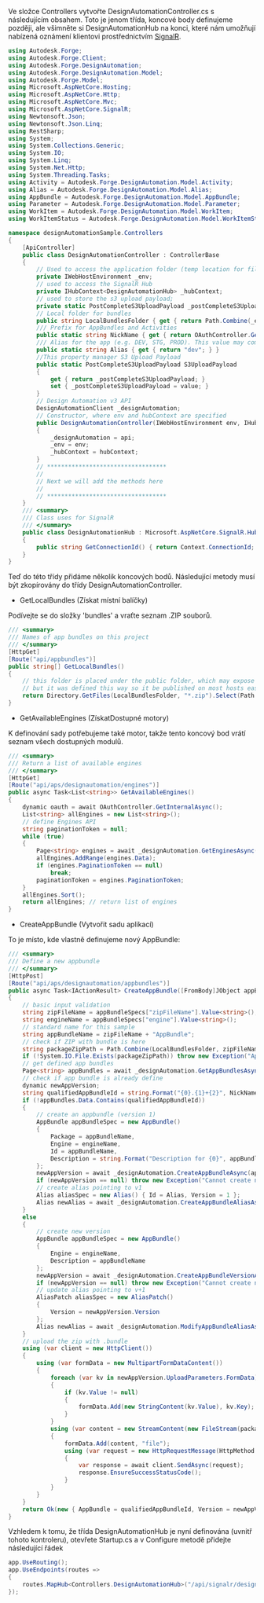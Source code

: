 Ve složce Controllers vytvořte DesignAutomationController.cs s následujícím obsahem. Toto je jenom třída, koncové body definujeme později, ale všimněte si DesignAutomationHub na konci, které nám umožňují nabízená oznámení klientovi prostřednictvím [SignalR](https://learn.microsoft.com/en-us/aspnet/core/signalr/introduction?view=aspnetcore-6.0).

```cs title=DesignAutomationController
using Autodesk.Forge;
using Autodesk.Forge.Client;
using Autodesk.Forge.DesignAutomation;
using Autodesk.Forge.DesignAutomation.Model;
using Autodesk.Forge.Model;
using Microsoft.AspNetCore.Hosting;
using Microsoft.AspNetCore.Http;
using Microsoft.AspNetCore.Mvc;
using Microsoft.AspNetCore.SignalR;
using Newtonsoft.Json;
using Newtonsoft.Json.Linq;
using RestSharp;
using System;
using System.Collections.Generic;
using System.IO;
using System.Linq;
using System.Net.Http;
using System.Threading.Tasks;
using Activity = Autodesk.Forge.DesignAutomation.Model.Activity;
using Alias = Autodesk.Forge.DesignAutomation.Model.Alias;
using AppBundle = Autodesk.Forge.DesignAutomation.Model.AppBundle;
using Parameter = Autodesk.Forge.DesignAutomation.Model.Parameter;
using WorkItem = Autodesk.Forge.DesignAutomation.Model.WorkItem;
using WorkItemStatus = Autodesk.Forge.DesignAutomation.Model.WorkItemStatus;

namespace designAutomationSample.Controllers
{
    [ApiController]
    public class DesignAutomationController : ControllerBase
    {
        // Used to access the application folder (temp location for files & bundles)
        private IWebHostEnvironment _env;
        // used to access the SignalR Hub
        private IHubContext<DesignAutomationHub> _hubContext;
        // used to store the s3 upload payload;
        private static PostCompleteS3UploadPayload _postCompleteS3UploadPayload;
        // Local folder for bundles
        public string LocalBundlesFolder { get { return Path.Combine(_env.WebRootPath, "bundles"); } }
        /// Prefix for AppBundles and Activities
        public static string NickName { get { return OAuthController.GetAppSetting("APS_CLIENT_ID"); } }
        /// Alias for the app (e.g. DEV, STG, PROD). This value may come from an environment variable
        public static string Alias { get { return "dev"; } }
        //This property manager S3 Upload Payload
        public static PostCompleteS3UploadPayload S3UploadPayload
        {
            get { return _postCompleteS3UploadPayload; }
            set { _postCompleteS3UploadPayload = value; }
        }
        // Design Automation v3 API
        DesignAutomationClient _designAutomation;
        // Constructor, where env and hubContext are specified
        public DesignAutomationController(IWebHostEnvironment env, IHubContext<DesignAutomationHub> hubContext, DesignAutomationClient api)
        {
            _designAutomation = api;
            _env = env;
            _hubContext = hubContext;
        }
        // **********************************
        //
        // Next we will add the methods here
        //
        // **********************************
    }
    /// <summary>
    /// Class uses for SignalR
    /// </summary>
    public class DesignAutomationHub : Microsoft.AspNetCore.SignalR.Hub
    {
        public string GetConnectionId() { return Context.ConnectionId; }
    }
}
```

Teď do této třídy přidáme několik koncových bodů. Následující metody musí být zkopírovány do třídy DesignAutomationController.

- GetLocalBundles (Získat místní balíčky)

Podívejte se do složky 'bundles' a vraťte seznam .ZIP souborů.

```cs
/// <summary>
/// Names of app bundles on this project
/// </summary>
[HttpGet]
[Route("api/appbundles")]
public string[] GetLocalBundles()
{
    // this folder is placed under the public folder, which may expose the bundles
    // but it was defined this way so it be published on most hosts easily
    return Directory.GetFiles(LocalBundlesFolder, "*.zip").Select(Path.GetFileNameWithoutExtension).ToArray();
}
```

- GetAvailableEngines (ZískatDostupné motory)

K definování sady potřebujeme také motor, takže tento koncový bod vrátí seznam všech dostupných modulů.

```cs
/// <summary>
/// Return a list of available engines
/// </summary>
[HttpGet]
[Route("api/aps/designautomation/engines")]
public async Task<List<string>> GetAvailableEngines()
{
    dynamic oauth = await OAuthController.GetInternalAsync();
    List<string> allEngines = new List<string>();
    // define Engines API
    string paginationToken = null;
    while (true)
    {
        Page<string> engines = await _designAutomation.GetEnginesAsync(paginationToken);
        allEngines.AddRange(engines.Data);
        if (engines.PaginationToken == null)
            break;
        paginationToken = engines.PaginationToken;
    }
    allEngines.Sort();
    return allEngines; // return list of engines
}
```

- CreateAppBundle (Vytvořit sadu aplikací)

To je místo, kde vlastně definujeme nový AppBundle:

```cs
/// <summary>
/// Define a new appbundle
/// </summary>
[HttpPost]
[Route("api/aps/designautomation/appbundles")]
public async Task<IActionResult> CreateAppBundle([FromBody]JObject appBundleSpecs)
{
    // basic input validation
    string zipFileName = appBundleSpecs["zipFileName"].Value<string>();
    string engineName = appBundleSpecs["engine"].Value<string>();
    // standard name for this sample
    string appBundleName = zipFileName + "AppBundle";
    // check if ZIP with bundle is here
    string packageZipPath = Path.Combine(LocalBundlesFolder, zipFileName + ".zip");
    if (!System.IO.File.Exists(packageZipPath)) throw new Exception("Appbundle not found at " + packageZipPath);
    // get defined app bundles
    Page<string> appBundles = await _designAutomation.GetAppBundlesAsync();
    // check if app bundle is already define
    dynamic newAppVersion;
    string qualifiedAppBundleId = string.Format("{0}.{1}+{2}", NickName, appBundleName, Alias);
    if (!appBundles.Data.Contains(qualifiedAppBundleId))
    {
        // create an appbundle (version 1)
        AppBundle appBundleSpec = new AppBundle()
        {
            Package = appBundleName,
            Engine = engineName,
            Id = appBundleName,
            Description = string.Format("Description for {0}", appBundleName),
        };
        newAppVersion = await _designAutomation.CreateAppBundleAsync(appBundleSpec);
        if (newAppVersion == null) throw new Exception("Cannot create new app");
        // create alias pointing to v1
        Alias aliasSpec = new Alias() { Id = Alias, Version = 1 };
        Alias newAlias = await _designAutomation.CreateAppBundleAliasAsync(appBundleName, aliasSpec);
    }
    else
    {
        // create new version
        AppBundle appBundleSpec = new AppBundle()
        {
            Engine = engineName,
            Description = appBundleName
        };
        newAppVersion = await _designAutomation.CreateAppBundleVersionAsync(appBundleName, appBundleSpec);
        if (newAppVersion == null) throw new Exception("Cannot create new version");
        // update alias pointing to v+1
        AliasPatch aliasSpec = new AliasPatch()
        {
            Version = newAppVersion.Version
        };
        Alias newAlias = await _designAutomation.ModifyAppBundleAliasAsync(appBundleName, Alias, aliasSpec);
    }
    // upload the zip with .bundle
    using (var client = new HttpClient())
    {
        using (var formData = new MultipartFormDataContent())
        {
            foreach (var kv in newAppVersion.UploadParameters.FormData)
            {
                if (kv.Value != null)
                {
                    formData.Add(new StringContent(kv.Value), kv.Key);
                }
            }
            using (var content = new StreamContent(new FileStream(packageZipPath, FileMode.Open)))
            {
                formData.Add(content, "file");
                using (var request = new HttpRequestMessage(HttpMethod.Post, newAppVersion.UploadParameters.EndpointURL) { Content = formData })
                {
                    var response = await client.SendAsync(request);
                    response.EnsureSuccessStatusCode();
                }
            }
        }
    }
    return Ok(new { AppBundle = qualifiedAppBundleId, Version = newAppVersion.Version });
}
```

Vzhledem k tomu, že třída DesignAutomationHub je nyní definována (uvnitř tohoto kontroleru), otevřete Startup.cs a v Configure metodě přidejte následující řádek

```cs
app.UseRouting();
app.UseEndpoints(routes =>
{
    routes.MapHub<Controllers.DesignAutomationHub>("/api/signalr/designautomation");
});
```
